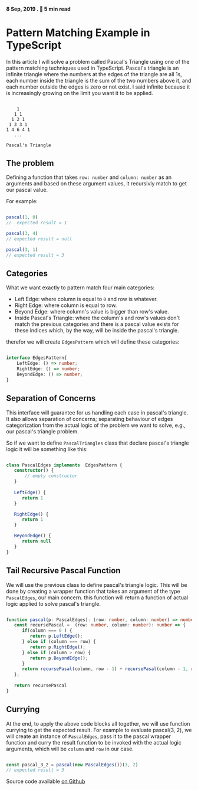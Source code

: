 ####  8 Sep, 2019 . :book: 5 min read

# Pattern Matching Example in TypeScript

In this article I will solve a problem called Pascal's Triangle using one of the pattern matching techniques used in TypeScript.
Pascal's triangle is an infinite triangle where the numbers at the edges of the triangle are all 1s, 
each number inside the triangle is the sum of the two numbers above it, and each number outside the edges is zero or not exist. 
I said infinite because it is increasingly growing on the limit you want it to be applied.


```

    1
   1 1
  1 2 1
 1 3 3 1
1 4 6 4 1
   ...

Pascal's Triangle

```

## The problem

Defining a function that takes `row: number` and `column: number` as an arguments and
based on these argument values, it recursivly match to get our pascal value.

For example: 
```ts 

pascal(1, 0)
//  expected result = 1

pascal(3, 4) 
// expected result = null 

pascal(3, 1) 
// expected result = 3

```

## Categories

What we want exactly to pattern match four main categories: 

- Left Edge: where column is equal to `0` and row is whatever.
- Right Edge: where column is equal to row.
- Beyond Edge: where column's value is bigger than row's value.
- Inside Pascal's Triangle: where the column's and row's values don't match the previous categories 
and there is a pascal value exists for these indices which, by the way, will be inside the pascal's triangle.

therefor we will create `EdgesPattern` which will define these categories: 

```ts

interface EdgesPattern{
    LeftEdge: () => number;
    RightEdge: () => number;
    BeyondEdge: () => number;
}

```

## Separation of Concerns

This interface will guarantee for us handling each case in pascal's triangle. It also allows separation of concerns; 
separating behaviour of edges categorization from the actual logic of the problem we want to solve, e.g., our pascal's triangle problem.

So if we want to define `PascalTriangles` class that declare pascal's triangle logic it will be something like this: 

```ts

class PascalEdges implements  EdgesPattern {
   constructor() {
       // empty constructor
   }
   
   LeftEdge() {
      return 1
   }

   RightEdge() {
      return 1
   }

   BeyondEdge() {
      return null 
   }
}

```

## Tail Recursive Pascal Function 

We will use the previous class to define pascal's triangle logic. 
This will be done by creating a wrapper function that takes an argument of the type `PascalEdges`, our main concern.
this function will return a function of actual logic applied to solve pascal's triangle.

```ts

function pascal(p: PascalEdges): (row: number, column: number) => number {
   const recursePascal =  (row: number, column: number): number => {
      if(column === 0 ) {
         return p.LeftEdge();
      } else if (column === row) {
         return p.RightEdge();
      } else if (column > row) {
         return p.BeyondEdge();
      }
      return recursePasal(column, row - 1) + recursePasal(column - 1, row - 1)
   };
  
   return recursePascal
}

```

## Currying 

At the end, to apply the above code blocks all together, we will use function currying to get the expected result. 
For example to evaluate pascal(3, 2), we will create an instance of `PascalEdges`, pass it to the pascal wrapper 
function and curry the result function to be invoked with the actual logic arguments, which will be `column` and `row` in our case.

```ts 

const pascal_3_2 = pascal(new PascalEdges())(3, 2)
// expected result = 3

```

Source code available [on Github](https://github.com/syncatallah/pascal-triangle-example)
